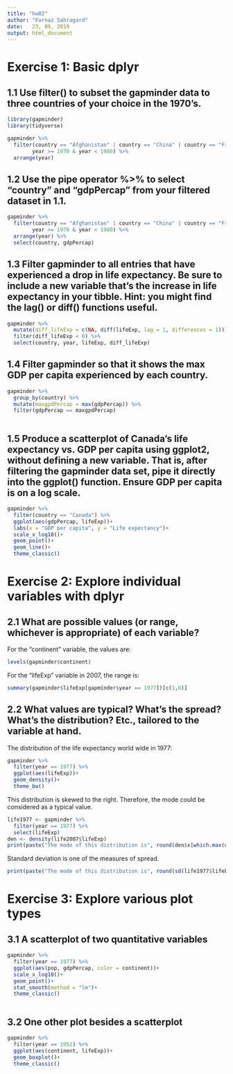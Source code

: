 ```yaml
---
title: "hw02"
author: "Farnaz Sahragard"
date:   23, 09, 2019
output: html_document
---
```


# Exercise 1: Basic dplyr

## 1.1 Use filter() to subset the gapminder data to three countries of your choice in the 1970’s.

```r
library(gapminder)
library(tidyverse)

```
```r
gapminder %>%
  filter(country == "Afghanistan" | country == "China" | country == "France",
        year >= 1970 & year < 1980) %>% 
  arrange(year)
```

## 1.2 Use the pipe operator %>% to select “country” and “gdpPercap” from your filtered dataset in 1.1.
```r
gapminder %>% 
  filter(country == "Afghanistan" | country == "China" | country == "France",
        year >= 1970 & year < 1980) %>% 
  arrange(year) %>% 
  select(country, gdpPercap)
```

## 1.3 Filter gapminder to all entries that have experienced a drop in life expectancy. Be sure to include a new variable that’s the increase in life expectancy in your tibble. Hint: you might find the lag() or diff() functions useful.
```r
gapminder %>% 
  mutate(diff_lifeExp = c(NA, diff(lifeExp, lag = 1, differences = 1))) %>% 
  filter(diff_lifeExp < 0) %>% 
  select(country, year, lifeExp, diff_lifeExp)
```

## 1.4 Filter gapminder so that it shows the max GDP per capita experienced by each country.
```r
gapminder %>% 
  group_by(country) %>%
  mutate(maxgpdPercap = max(gdpPercap)) %>%
  filter(gdpPercap == maxgpdPercap)
  
```

## 1.5 Produce a scatterplot of Canada’s life expectancy vs. GDP per capita using ggplot2, without defining a new variable. That is, after filtering the gapminder data set, pipe it directly into the ggplot() function. Ensure GDP per capita is on a log scale.
```r
gapminder %>% 
  filter(country == "Canada") %>% 
  ggplot(aes(gdpPercap, lifeExp))+
  labs(x = "GDP per capita", y = "Life expectancy")+
  scale_x_log10()+
  geom_point()+
  geom_line()+
  theme_classic()
```

# Exercise 2: Explore individual variables with dplyr

## 2.1 What are possible values (or range, whichever is appropriate) of each variable?
For the "continent" variable, the values are:
```r
levels(gapminder$continent)
```

For the "lifeExp" variable in 2007, the range is:
```r
summary(gapminder$lifeExp[gapminder$year == 1977])[c(1,6)]
```

## 2.2 What values are typical? What’s the spread? What’s the distribution? Etc., tailored to the variable at hand.

The distribution of the life expectancy world wide in 1977:
```r
gapminder %>% 
  filter(year == 1977) %>% 
  ggplot(aes(lifeExp))+
  geom_density()+
  theme_bw()
```

This distribution is skewed to the right. Therefore, the mode could be considered as a typical value.
```r
life1977 <- gapminder %>% 
  filter(year == 1977) %>% 
  select(lifeExp)  
den <- density(life2007$lifeExp)
print(paste("The mode of this distribution is", round(den$x[which.max(den$y)],digits = 2), sep = " "))
```
Standard deviation is one of the measures of spread.
```r
print(paste("The mode of this distribution is", round(sd(life1977$lifeExp), digits = 2), sep = " "))
```

# Exercise 3: Explore various plot types

## 3.1 A scatterplot of two quantitative variables
```r
gapminder %>%
  filter(year == 1977) %>% 
  ggplot(aes(pop, gdpPercap, color = continent))+
  scale_x_log10()+
  geom_point()+
  stat_smooth(method = "lm")+
  theme_classic()
  
```

## 3.2 One other plot besides a scatterplot
```r
gapminder %>% 
  filter(year == 1952) %>% 
  ggplot(aes(continent, lifeExp))+
  geom_boxplot()+
  theme_classic()
```